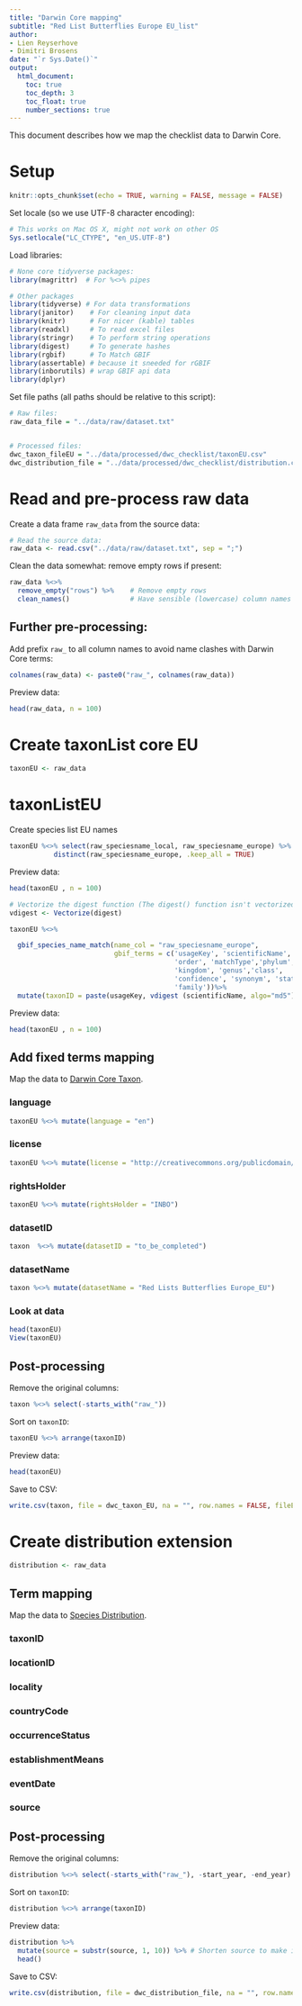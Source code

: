 ```yaml
---
title: "Darwin Core mapping"
subtitle: "Red List Butterflies Europe EU_list"
author:
- Lien Reyserhove
- Dimitri Brosens
date: "`r Sys.Date()`"
output:
  html_document:
    toc: true
    toc_depth: 3
    toc_float: true
    number_sections: true
---
```


This document describes how we map the checklist data to Darwin Core. 

# Setup

```r
knitr::opts_chunk$set(echo = TRUE, warning = FALSE, message = FALSE)
```

Set locale (so we use UTF-8 character encoding):

```r
# This works on Mac OS X, might not work on other OS
Sys.setlocale("LC_CTYPE", "en_US.UTF-8")
```

Load libraries:

```r

# None core tidyverse packages:
library(magrittr)  # For %<>% pipes

# Other packages
library(tidyverse) # For data transformations
library(janitor)    # For cleaning input data
library(knitr)      # For nicer (kable) tables
library(readxl)     # To read excel files
library(stringr)    # To perform string operations
library(digest)     # To generate hashes
library(rgbif)      # To Match GBIF
library(assertable) # because it sneeded for rGBIF
library(inborutils) # wrap GBIF api data
library(dplyr)

```

Set file paths (all paths should be relative to this script):

```r
# Raw files:
raw_data_file = "../data/raw/dataset.txt"


# Processed files:
dwc_taxon_fileEU = "../data/processed/dwc_checklist/taxonEU.csv"
dwc_distribution_file = "../data/processed/dwc_checklist/distribution.csv"

```

# Read and pre-process raw data

Create a data frame `raw_data` from the source data:

```r
# Read the source data:
raw_data <- read.csv("../data/raw/dataset.txt", sep = ";")
```

Clean the data somewhat: remove empty rows if present:

```r
raw_data %<>%
  remove_empty("rows") %>%    # Remove empty rows
  clean_names()               # Have sensible (lowercase) column names
```


## Further pre-processing:

Add prefix `raw_` to all column names to avoid name clashes with Darwin Core terms:

```r
colnames(raw_data) <- paste0("raw_", colnames(raw_data))
```
 
Preview data:

```r
head(raw_data, n = 100)
```

# Create taxonList core EU

```r
taxonEU <- raw_data
```

# taxonListEU

Create species list EU names

```r
taxonEU %<>% select(raw_speciesname_local, raw_speciesname_europe) %>%
           distinct(raw_speciesname_europe, .keep_all = TRUE) 
```

Preview data:

```r
head(taxonEU , n = 100)
```

```r
# Vectorize the digest function (The digest() function isn't vectorized. So if you pass in a vector, you get one value for the whole vector rather than a digest for each element of the vector):
vdigest <- Vectorize(digest)

taxonEU %<>% 

  gbif_species_name_match(name_col = "raw_speciesname_europe", 
                          gbif_terms = c('usageKey', 'scientificName', 'rank', 
                                         'order', 'matchType','phylum', 
                                         'kingdom', 'genus','class',
                                         'confidence', 'synonym', 'status',
                                         'family'))%>%
  mutate(taxonID = paste(usageKey, vdigest (scientificName, algo="md5"), sep=":"))
```

Preview data:

```r
head(taxonEU , n = 100)


```

## Add fixed terms mapping

Map the data to [Darwin Core Taxon](http://rs.gbif.org/core/dwc_taxon_2015-04-24.xml).
 
### language

```r
taxonEU %<>% mutate(language = "en")
```


### license

```r
taxonEU %<>% mutate(license = "http://creativecommons.org/publicdomain/zero/1.0/")

```

### rightsHolder

```r
taxonEU %<>% mutate(rightsHolder = "INBO")  
```


### datasetID

```r
taxon  %<>% mutate(datasetID = "to_be_completed")
```


### datasetName

```r
taxon %<>% mutate(datasetName = "Red Lists Butterflies Europe_EU")
```



### Look at data

```r
head(taxonEU)
View(taxonEU)
```


 
## Post-processing

Remove the original columns:

```r
taxon %<>% select(-starts_with("raw_"))
```

Sort on `taxonID`:

```r
taxonEU %<>% arrange(taxonID)
```

Preview data:

```r
head(taxonEU)
```

Save to CSV:

```r
write.csv(taxon, file = dwc_taxon_EU, na = "", row.names = FALSE, fileEncoding = "UTF-8")
```

# Create distribution extension

```r
distribution <- raw_data
```

## Term mapping

Map the data to [Species Distribution](http://rs.gbif.org/extension/gbif/1.0/distribution.xml).

### taxonID
### locationID
### locality
### countryCode
### occurrenceStatus
### establishmentMeans
### eventDate
### source

## Post-processing

Remove the original columns:

```r
distribution %<>% select(-starts_with("raw_"), -start_year, -end_year)
```

Sort on `taxonID`:

```r
distribution %<>% arrange(taxonID)
```

Preview data:

```r
distribution %>%
  mutate(source = substr(source, 1, 10)) %>% # Shorten source to make it easier to display
  head()
```

Save to CSV:

```r
write.csv(distribution, file = dwc_distribution_file, na = "", row.names = FALSE, fileEncoding = "UTF-8")
```

